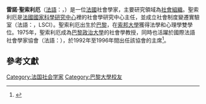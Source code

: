 '''雷諾·聖索利厄'''（[[法語|法語]]：{{lang|fr|Renaud Sainsaulieu}}，{{bd|1935年|11月4日|2002年|7月26日}}）是一位[[法國|法國]]社會學家，主要研究領域為[[社會組織|社會組織]]。聖索利厄是[[法國國家科學研究中心|法國國家科學研究中心]]裡的社會學研究中心主任，並成立社會制度變遷實驗室（法語：{{lang|fr|Laboratoire de Sociologie du Changement des Institutions}}，LSCI）。聖索利厄出生於[[巴黎|巴黎]]，在[[索邦大學|索邦大學]]獲得法學和心理學雙學位。1975年，聖索利厄成為[[巴黎政治大學|巴黎政治大學]]的社會學教授，同時也活躍於國際法語社會學家協會（法語：{{lang|fr|Association Internationale des Sociologues de Langue Française}}），於1992年至1996年間出任該協會的主席<ref>{{Cite journal|author=Alter, Norbert and Dominique Martin|title=Sainsaulieu, Renaud (1935–2002)|year=2007|journal=''Blackwell Encyclopedia of Sociology''|publisher=Blackwell Publishing|location=Malden, MA|isbn=9781405124331|language=en|accessdate=2008-12-31}}</ref>。

== 參考文獻 ==
{{reflist}}
{{France-academic-bio-stub}}
{{DEFAULTSORT:Sainsaulieu, Renaud}}
[[Category:法国社会学家|Category:法国社会学家]]
[[Category:巴黎大學校友|Category:巴黎大學校友]]